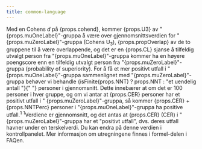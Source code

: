 ```yaml
---
title: common-language
---
```



<Typography variant="body1" gutterBottom>
  Med en Cohens <em>d</em> på {props.cohend}, kommer {props.U3} av "
  {props.muOneLabel}"-gruppa å være over gjennomsnittsverdien for "
  {props.muZeroLabel}"-gruppa (Cohens U<sub>3</sub>), {props.propOverlap} av de
  to gruppene til å være overlappende, og det er en {props.CL} sjanse å
  tilfeldig utvalgt person fra "{props.muOneLabel}"-gruppa kommer ha en høyere
  poengscore enn en tilfeldig utvalgt person fra "{props.muZeroLabel}"-gruppa
  (probability of superiority). For å få et mer positivt utfall i "
  {props.muOneLabel}"-gruppa sammenlignet med "{props.muZeroLabel}"-gruppa
  behøver vi behandle {isFinite(props.NNT) ? props.NNT : "et uendelig antall "}{" "}
  personer i gjennomsnitt. Dette innebærer at om det er 100 personer i hver
  gruppe, og om vi antar at {props.CER} personer har et positivt utfall i "
  {props.muZeroLabel}"-gruppa, så kommer {props.CER} + {props.NNTPerc} personer
  i "{props.muOneLabel}"-gruppa ha positive utfall.<sup>1</sup>
</Typography>
<Typography variant="body2" gutterBottom>
  <sup>1</sup>Verdiene er gjennomsnitt, og det antas at {props.CER} (CER) i "
  {props.muZeroLabel}"-gruppa har et "positivt utfall", dvs. deres utfall havner
  under en terskelverdi. Du kan endra på denne verdien i kontrollpanelet. Mer
  informasjon om utregningene finnes i formel-delen i FAQen.
</Typography>
